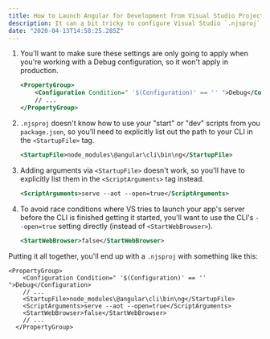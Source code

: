 ```yaml
---
title: How to Launch Angular for Development from Visual Studio Projects
description: It can a bit tricky to configure Visual Studio `.njsproj` projects to work well with front-end applications for development. Wire up your `<StartupFile>` and `<ScriptArguments>` for guarenteed success.
date: "2020-04-13T14:58:25.285Z"
---
```


1. You'll want to make sure these settings are only going to apply when you're working with a Debug configuration, so it won't apply in production.

   ```xml
   <PropertyGroup>
       <Configuration Condition=" '$(Configuration)' == '' ">Debug</Configuration>
       // ...
   </PropertyGroup>
   ```

2. `.njsproj` doesn't know how to use your "start" or "dev" scripts from you `package.json`, so you'll need to explicitly list out the path to your CLI in the `<StartupFile>` tag.

   ```xml
   <StartupFile>node_modules\@angular\cli\bin\ng</StartupFile>
   ```

3. Adding arguments via `<StartupFile>` doesn't work, so you'll have to explicitly list them in the `<ScriptArguments>` tag instead.

   ```xml
   <ScriptArguments>serve --aot --open=true</ScriptArguments>
   ```

4. To avoid race conditions where VS tries to launch your app's server before the CLI is finished getting it started, you'll want to use the CLI's `--open=true` setting directly (instead of `<StartWebBrowser>`).

   ```xml
   <StartWebBrowser>false</StartWebBrowser>
   ```

Putting it all together, you'll end up with a `.njsproj` with something like this:

```xml:FrontEnd.njsproj {4-6}
<PropertyGroup>
    <Configuration Condition=" '$(Configuration)' == '' ">Debug</Configuration>
    // ...
    <StartupFile>node_modules\@angular\cli\bin\ng</StartupFile>
    <ScriptArguments>serve --aot --open=true</ScriptArguments>
    <StartWebBrowser>false</StartWebBrowser>
    // ...
  </PropertyGroup>
```
